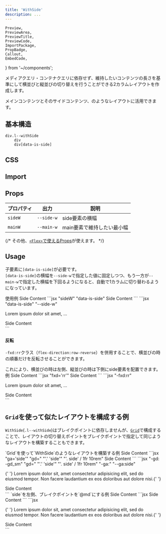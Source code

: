 ```yaml
---
title: 'WithSide'
description: ...
---
```


	Preview,
	PreviewArea,
	PreviewTitle,
	PreviewCode,
	ImportPackage,
	PropBadge,
	Callout,
	EmbedCode,
} from '~/components';

メディアクエリ・コンテナクエリに依存せず、維持したいコンテンツの長さを基準にして横並びと縦並びの切り替えを行うことができる2カラムレイアウトを作成します。

メインコンテンツとそのサイドコンテンツ、のようなレイアウトに活用できます。

## 基本構造

```pug
div.l--withSide
	div
	div[data-is-side]
```

## CSS

<EmbedCode dirPath='packages/lism-css' srcPath='src/scss/layout/_withSide.scss' />


## Import

<ImportPackage component='WithSide' />

## Props

| プロパティ | 出力                                            | 説明                       |
| ---------- | ----------------------------------------------- | -------------------------- |
| `sideW`    | <PropBadge type="cssvar">`--side-w`</PropBadge> | side要素の横幅             |
| `mainW`    | <PropBadge type="cssvar">`--main-w`</PropBadge> | main要素で維持したい最小幅 |

{/* その他、[`<Flex>`で使えるProps](/components/flex#props)が使えます。 */}

## Usage

子要素に`[data-is-side]`が必要です。  
`[data-is-side]`の横幅を`--side-w`で指定した値に固定しつつ、もう一方が`--main-w`で指定した横幅を下回るようになると、自動で1カラムに切り替わるようになっています。

<Preview>
	<PreviewTitle>使用例</PreviewTitle>
	<PreviewArea resize p='30'>
		<WithSide sideW='10rem' mainW='16rem' g='30'>
			<Box>
				<Dummy />
			</Box>
			<Box data-is-side bgc='blue:20%'>
				Side Content
			</Box>
		</WithSide>
	</PreviewArea>
	<PreviewCode slot='tab' label='JSX'>
		```jsx "sideW" "data-is-side"
		<WithSide sideW='10rem' mainW='16rem' g='30'>
			<Box>
				<Dummy />
			</Box>
			<Box data-is-side>Side Content</Box>
		</WithSide>
		```
	</PreviewCode>
	<PreviewCode slot='tab' label='HTML'>
		```jsx "data-is-side" "--side-w"
		<div class='l--withSide -g:30' style='--side-w:10rem;--main-w:16rem;'>
			<div class='l--box'>
				<p>Lorem ipsum dolor sit amet, ...</p>
			</div>
			<div class='l--box' data-is-side>
				Side Content
			</div>
		</div>
		```
	</PreviewCode>
</Preview>

#### 反転

`-fxd:rr`クラス（`flex-direction:row-reverse`）を併用することで、横並びの時の順番だけを反転させることができます。

<Callout type='check'>
	これにより、横並びの時は左側、縦並びの時は下側にside要素を配置できます。
</Callout>

<Preview>
	<PreviewTitle>例</PreviewTitle>
	<PreviewArea resize p='30'>
		<WithSide fxd='rr' sideW='10rem' mainW='16rem' g='30'>
			<Box>
				<Dummy />
			</Box>
			<Box data-is-side bgc='blue:20%'>
				Side Content
			</Box>
		</WithSide>
	</PreviewArea>
	<PreviewCode slot='tab' label='JSX'>
		```jsx "fxd='rr'"
		<WithSide fxd='rr' sideW='10rem' mainW='16rem' g='30'>
			<Box>
				<Dummy />
			</Box>
			<Box data-is-side>Side Content</Box>
		</WithSide>
		```
	</PreviewCode>
	<PreviewCode slot='tab' label='HTML'>
		```jsx "-fxd:rr"
		<div class='l--withSide -fxd:rr -g:30' style='--side-w:10rem;--main-w:16rem;'>
			<div class='l--box'>
				<p>Lorem ipsum dolor sit amet, ...</p>
			</div>
			<div class='l--box' data-is-side>
				Side Content
			</div>
		</div>
		```
	</PreviewCode>
</Preview>

## `Grid`を使って似たレイアウトを構成する例

`WithSide`(`.l--withSide`)はブレイクポイントに依存しませんが、[`Grid`](/components/grid)で構成することで、レイアウトの切り替えポイントをブレイクポイントで指定して同じようなレイアウトを構築することもできます。

<Preview>
	<PreviewTitle>`Grid`を使って`WithSide`のようなレイアウトを構築する例</PreviewTitle>
	<PreviewArea resize p='30'>
		<Grid gd={[`'.' 'side'`, `'. side' / 1fr 10rem`]} g='30'>
			<GridItem>
				<Dummy />
			</GridItem>
			<GridItem ga='side' bgc='blue:20%'>
				Side Content
			</GridItem>
		</Grid>
	</PreviewArea>
	<PreviewCode slot='tab' label='JSX'>
		```jsx "ga='side'" "gd=" "'.' 'side'" "'. side' / 1fr 10rem"
		<Grid gd={[`'.' 'side'`, `'. side' / 1fr 10rem`]} g='30'>
			<GridItem>
				<Dummy />
			</GridItem>
			<GridItem ga='side'>Side Content</GridItem>
		</Grid>
		```
	</PreviewCode>
	<PreviewCode slot='tab' label='HTML'>
		```jsx "-gd: -gd_sm" "gd=" "'.' 'side'" "'. side' / 1fr 10rem" "-ga:" "--ga:side"
		<div class='l--grid -g:30 -gd: -gd_sm' style="--gd:'.' 'side';--gd_sm:'. side' / 1fr 10rem">
			<div>
				<p>
					{' '}
					Lorem ipsum dolor sit, amet consectetur adipisicing elit, sed do eiusmod tempor.
					Non facere laudantium ex eos doloribus aut dolore nisi.{' '}
				</p>
			</div>
			<div class='-ga:' style='--ga:side'>
				Side Content
			</div>
		</div>
		```
	</PreviewCode>
</Preview>

<Preview>
	<PreviewTitle>`side`を左側、ブレイクポイントを`@md`にする例</PreviewTitle>
	<PreviewArea resize p='30'>
		<Grid gd={[`'.' 'side'`, null, `'side .' / 10rem 1fr`]} g='30'>
			<GridItem>
				<Dummy />
			</GridItem>
			<GridItem ga='side' bgc='blue:20%'>
				Side Content
			</GridItem>
		</Grid>
	</PreviewArea>
	<PreviewCode slot='tab' label='JSX'>
		```jsx
		<Grid gd={[`'.' 'side'`, null, `'side .' / 10rem 1fr`]} g='30'>
			<GridItem>
				<Dummy />
			</GridItem>
			<GridItem ga='side'>Side Content</GridItem>
		</Grid>
		```
	</PreviewCode>
	<PreviewCode slot='tab' label='HTML'>
		```jsx
		<div class='l--grid -g:30 -gd: -gd_md' style="--gd:'.' 'side';--gd_md:'side .' / 10rem 1fr">
			<div>
				<p>
					{' '}
					Lorem ipsum dolor sit, amet consectetur adipisicing elit, sed do eiusmod tempor.
					Non facere laudantium ex eos doloribus aut dolore nisi.{' '}
				</p>
			</div>
			<div class='-ga:' style='--ga:side'>
				Side Content
			</div>
		</div>
		```
	</PreviewCode>
</Preview>
